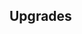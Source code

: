 {{Building
| name = Hospital
| image = N/A
| category = {{BuildingCategory|category=Kingdom Infrastructure}}
| cycle = 1s
| capacity = N/A
| produce_per_cycle = Heals injured troops
| consume_per_cycle = N/A
| build_cost = 280 {{RessourceIcon|type=wood}}
| description = Heals your injured troops while active.
}}

== Upgrades ==
{{Upgrade
| name = Masters of healing
| description = Heals 50% more.
}}
{{Upgrade
| name = Masters of morale
| description = Each active hospital provides 4 morale.
}}